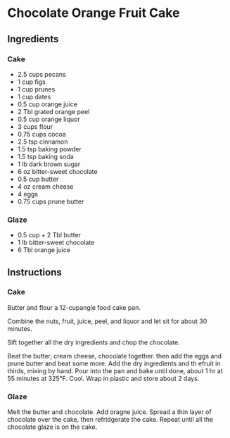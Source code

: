 # Chocolate Orange Fruit Cake

## Ingredients

### Cake

* 2.5 cups pecans
* 1 cup figs
* 1 cup prunes
* 1 cup dates
* 0.5 cup orange juice
* 2 Tbl grated orange peel
* 0.5 cup orange liquor
* 3 cups flour
* 0.75 cups cocoa
* 2.5 tsp cinnamon
* 1.5 tsp baking powder
* 1.5 tsp baking soda
* 1 lb dark brown sugar
* 6 oz bitter-sweet chocolate
* 0.5 cup butter
* 4 oz cream cheese
* 4 eggs
* 0.75 cups prune butter

### Glaze

* 0.5 cup + 2 Tbl butter
* 1 lb bitter-sweet chocolate
* 6 Tbl orange juice

## Instructions

### Cake

Butter and flour a 12-cupangle food cake pan.

Combine the nuts, fruit, juice, peel, and liquor and let sit for about 30 minutes. 

Sift together all the dry ingredients and chop the chocolate.

Beat the butter, cream cheese, chocolate together. then add the eggs and prune butter and beat some more. Add the dry ingredients and th efruit in thirds, mixing by hand. Pour into the pan and bake until done, about 1 hr at 55 minutes at 325&deg;F. Cool. Wrap in plastic and store about 2 days.

### Glaze

Melt the butter and chocolate. Add oragne juice. Spread a thin layer of chocolate over the cake, then refridgerate the cake. Repeat until all the chocolate glaze is on the cake.
